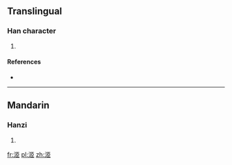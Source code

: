 ==Translingual==

===Han character===
{{Han char|rn=85|rad=水|as=07|sn=10|four=31117|canj=ESLL}}

# {{defn|Han|sort=水07}}

====References====
* {{Han ref|kx=0619.310|dkj=17366|hdz=31603.020|uh=6D0D|ud=27917|bh=D249|bd=53833}}

----

==Mandarin==

===Hanzi===
{{cmn-hanzi|pin=[[sì]] ([[si4]])|wg=ssu<sup>4</sup>}}

# {{defn|lang=cmn|sort=水07}}

[[fr:洍]]
[[pl:洍]]
[[zh:洍]]